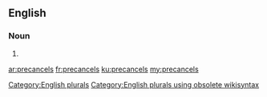 ==English==

===Noun===
{{head|en}}

# {{plural of|precancel}}

[[Category:English plurals]][[Category:English plurals using obsolete wikisyntax]]

[[ar:precancels]]
[[fr:precancels]]
[[ku:precancels]]
[[my:precancels]]